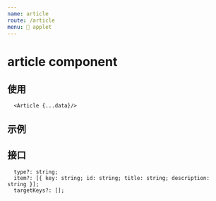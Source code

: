 ```yaml
---
name: article
route: /article
menu: 📃 applet
---
```



# article component

## 使用

```
  <Article {...data}/>
```

## 示例

<Article {...$$article()} />

## 接口

```
  type?: string;
  item?: [{ key: string; id: string; title: string; description: string }];
  targetKeys?: [];
```
